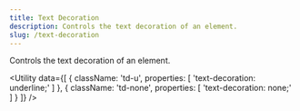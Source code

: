 ```yaml
---
title: Text Decoration
description: Controls the text decoration of an element.
slug: /text-decoration
---
```



Controls the text decoration of an element.

<Utility
  data={[
    {
        className: 'td-u',
        properties: [
            'text-decoration: underline;'
        ]
    },
    {
        className: 'td-none',
        properties: [
            'text-decoration: none;'
        ]
    }
  ]}
/>